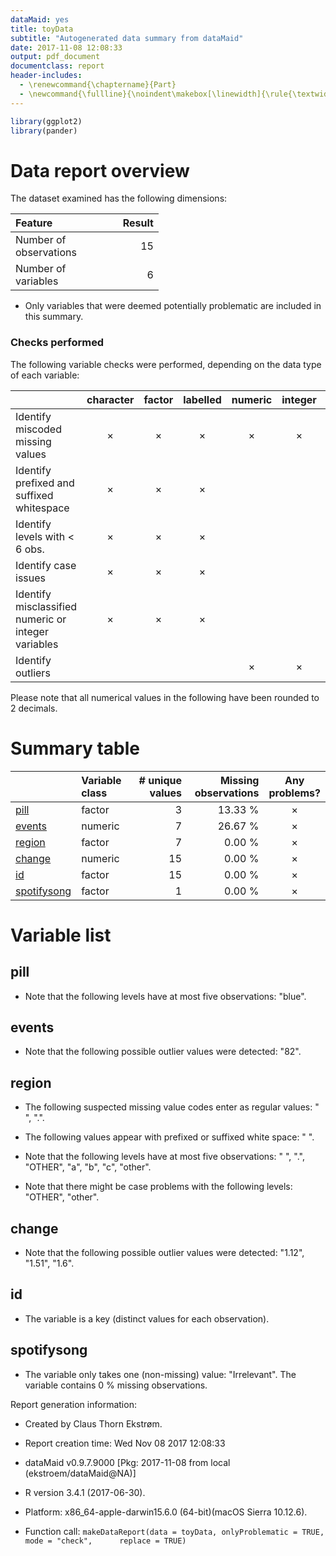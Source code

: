 ```yaml
---
dataMaid: yes
title: toyData
subtitle: "Autogenerated data summary from dataMaid"
date: 2017-11-08 12:08:33
output: pdf_document
documentclass: report
header-includes:
  - \renewcommand{\chaptername}{Part}
  - \newcommand{\fullline}{\noindent\makebox[\linewidth]{\rule{\textwidth}{0.4pt}}}
---
```

```r
library(ggplot2)
library(pander)
```
# Data report overview
The dataset examined has the following dimensions:


---------------------------------
Feature                    Result
------------------------ --------
Number of observations         15

Number of variables             6
---------------------------------



* Only variables that were deemed potentially problematic are included in this summary.


### Checks performed
The following variable checks were performed, depending on the data type of each variable:

----------------------------------------------------------------------------------------------------------------------------------
&nbsp;                                                 character    factor    labelled   numeric    integer    logical     Date   
----------------------------------------------------- ----------- ---------- ---------- ---------- ---------- --------- ----------
Identify miscoded missing values                       $\times$    $\times$   $\times$   $\times$   $\times$                      

Identify prefixed and suffixed whitespace              $\times$    $\times$   $\times$                                            

Identify levels with < 6 obs.                          $\times$    $\times$   $\times$                                            

Identify case issues                                   $\times$    $\times$   $\times$                                            

Identify misclassified numeric or integer variables    $\times$    $\times$   $\times$                                            

Identify outliers                                                                        $\times$   $\times$             $\times$ 
----------------------------------------------------------------------------------------------------------------------------------




Please note that all numerical values in the following have been rounded to 2 decimals.










# Summary table

-----------------------------------------------------------------------------------------
&nbsp;          Variable class     # unique values   Missing observations  Any problems? 
--------------- ---------------- ----------------- ---------------------- ---------------
[pill]          factor                           3                13.33 %    $\times$    

[events]        numeric                          7                26.67 %    $\times$    

[region]        factor                           7                 0.00 %    $\times$    

[change]        numeric                         15                 0.00 %    $\times$    

[id]            factor                          15                 0.00 %    $\times$    

[spotifysong]   factor                           1                 0.00 %    $\times$    
-----------------------------------------------------------------------------------------




# Variable list
## pill

- Note that the following levels have at most five observations: \"blue\". 



\fullline

## events

- Note that the following possible outlier values were detected: \"82\". 



\fullline

## region

- The following suspected missing value codes enter as regular values: \" \", \".\". 

- The following values appear with prefixed or suffixed white space: \" \". 

- Note that the following levels have at most five observations: \" \", \".\", \"OTHER\", \"a\", \"b\", \"c\", \"other\". 

- Note that there might be case problems with the following levels: \"OTHER\", \"other\". 



\fullline

## change

- Note that the following possible outlier values were detected: \"1.12\", \"1.51\", \"1.6\". 



\fullline

## id

* The variable is a key (distinct values for each observation).



\fullline

## spotifysong

* The variable only takes one (non-missing) value: \"Irrelevant\". The variable contains 0 \% missing observations.



\fullline



Report generation information:

 *  Created by Claus Thorn Ekstrøm.

 *  Report creation time: Wed Nov 08 2017 12:08:33

 *  dataMaid v0.9.7.9000 [Pkg: 2017-11-08 from local (ekstroem/dataMaid@NA)]

 *  R version 3.4.1 (2017-06-30).

 *  Platform: x86_64-apple-darwin15.6.0 (64-bit)(macOS Sierra 10.12.6).

 *  Function call: `makeDataReport(data = toyData, onlyProblematic = TRUE, mode = "check", 
    replace = TRUE)`

